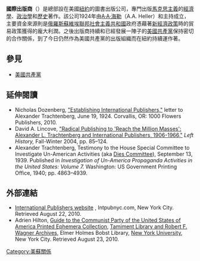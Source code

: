 '''國際出版商'''（{{Lang-en|'''International Publishers'''}}）是總部設在美國[[紐約|紐約]]的圖書出版公司，專門出版[[馬克思主義|馬克思主義]]的[[經濟學|經濟學]]、[[政治學|政治學]]和[[歷史|歷史]]著作。該公司1924年由[[A·A·海勒|A·A·海勒]]（A.A. Heller）和{{Link-en|亞歷山大·特拉亨伯格|Alexander Trachtenberg}}主持成立，主要資金來源則是[[俄羅斯蘇維埃聯邦社會主義共和國|俄羅斯蘇維埃聯邦社會主義共和國]]政府憑藉著[[新經濟政策|新經濟政策]]時的貿易政策獲得的龐大利潤。之後出版商持續和已經發展一陣子的[[美國共產黨|美國共產黨]]保持密切的合作關係，到了今日仍然作為美國共產黨的出版組織而在紐約持續運作著。

== 參見 ==
* [[美國共產黨|美國共產黨]]

== 延伸閱讀 ==
* Nicholas Dozenberg, [http://www.archive.org/details/EstablishingInternationalPublishers "Establishing International Publishers,"] letter to Alexander Trachtenberg, June 19, 1924. Corvallis, OR: 1000 Flowers Publishers, 2010.
* David A. Lincove, [https://kb.osu.edu/dspace/handle/1811/24792 "Radical Publishing to 'Reach the Million Masses': Alexander L. Trachtenberg and International Publishers, 1906-1966,"] {{Wayback|url=https://kb.osu.edu/dspace/handle/1811/24792 |date=20171108110436 }} ''Left History,'' Fall-Winter 2004, pp. 85–124.
* Alexander Trachtenberg, Testimony to the House Special Committee to Investigate Un-American Activities (aka [[Dies_Committee|Dies Committee]]), September 13, 1939. Published in ''Investigation of Un-America Propaganda Activities in the United States: Volume 7.'' Washington: US Government Printing Office, 1940; pp. 4863–4939.

== 外部連結 ==
* [http://www.intpubnyc.com/ International Publishers website] {{Wayback|url=http://www.intpubnyc.com/ |date=20210111193014 }}, Intpubnyc.com, New York City. Retrieved August 22, 2010.
* Adrien Hilton, [https://web.archive.org/web/20110702095949/http://dlib.nyu.edu/findingaids/html/tamwag/pe_cpusa.html Guide to the Communist Party of the United States of America Printed Ephemera Collection], [[Tamiment_Library_and_Robert_F._Wagner_Archives|Tamiment Library and Robert F. Wagner Archives]], Elmer Holmes Bobst Library, [[New_York_University|New York University]], New York City. Retrieved August 23, 2010.

[[Category:美蘇關係|Category:美蘇關係]]